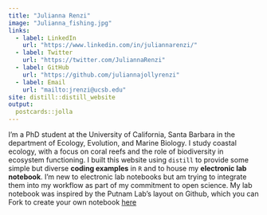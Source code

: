 ```yaml
---
title: "Julianna Renzi"
image: "Julianna_fishing.jpg"
links:
  - label: LinkedIn
    url: "https://www.linkedin.com/in/juliannarenzi/"
  - label: Twitter
    url: "https://twitter.com/JuliannaRenzi"
  - label: GitHub
    url: "https://github.com/juliannajollyrenzi"
  - label: Email
    url: "mailto:jrenzi@ucsb.edu"
site: distill::distill_website
output:
  postcards::jolla
---
```

 
I'm a PhD student at the University of California, Santa Barbara in the department of Ecology, Evolution, and Marine Biology. I study coastal ecology, with a focus on coral reefs and the role of biodiversity in ecosystem functioning. I built this website using `distill` to provide some simple but diverse **coding examples** in `R` and to house my **electronic lab notebook**. I'm new to electronic lab notebooks but am trying to integrate them into my workflow as part of my commitment to open science. My lab notebook was inspired by the Putnam Lab's layout on Github, which you can Fork to create your own notebook [here](https://github.com/Putnam-Lab/Lab_Management/blob/master/Lab_Resourses/Laboratory_Notebooks/Forked-Lab-Notebook-and%20Posts.md) 
